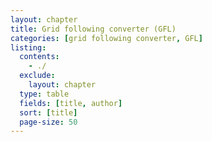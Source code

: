 ```yaml
---
layout: chapter
title: Grid following converter (GFL)
categories: [grid following converter, GFL]
listing:
  contents: 
    - ./
  exclude:
    layout: chapter
  type: table
  fields: [title, author]
  sort: [title]
  page-size: 50
---
```

